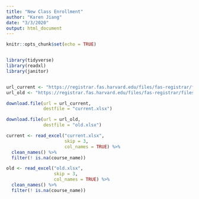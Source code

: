 ```yaml
---
title: "New Class Enrollment"
author: "Karen Jiang"
date: "3/3/2020"
output: html_document
---
```


```r
knitr::opts_chunk$set(echo = TRUE)


library(tidyverse)
library(readxl)
library(janitor)


url_current <- "https://registrar.fas.harvard.edu/files/fas-registrar/files/class_enrollment_summary_by_term_12.20.19.xlsx"
url_old <- "https://registrar.fas.harvard.edu/files/fas-registrar/files/class_enrollment_summary_by_term_3.22.19_0.xlsx"

download.file(url = url_current, 
              destfile = "current.xlsx")

download.file(url = url_old, 
              destfile = "old.xlsx")

current <- read_excel("current.xlsx", 
                      skip = 3, 
                      col_names = TRUE) %>%
  clean_names() %>%
  filter(! is.na(course_name))

old <- read_excel("old.xlsx", 
                  skip = 3, 
                  col_names = TRUE) %>%
  clean_names() %>%
  filter(! is.na(course_name))



```

